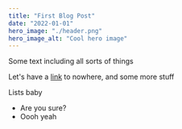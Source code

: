 ```yaml
---
title: "First Blog Post"
date: "2022-01-01"
hero_image: "./header.png"
hero_image_alt: "Cool hero image"
---
```


Some text including all sorts of things

Let's have a [link](/) to nowhere, and some more stuff

Lists baby
 - Are you sure?
 - Oooh yeah
